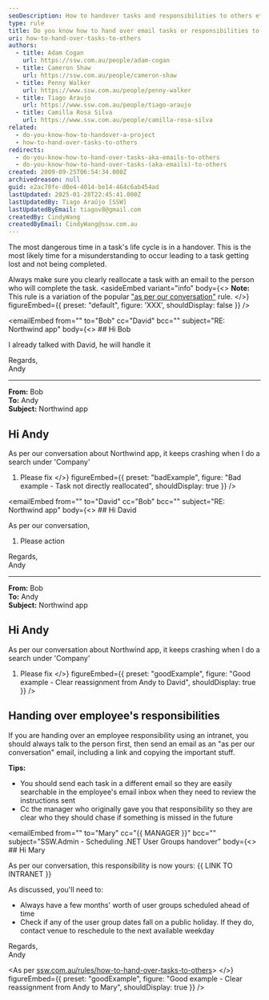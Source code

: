 ```yaml
---
seoDescription: How to handover tasks and responsibilities to others effectively, ensuring a smooth transition and minimizing misunderstandings.
type: rule
title: Do you know how to hand over email tasks or responsibilities to others?
uri: how-to-hand-over-tasks-to-others
authors:
  - title: Adam Cogan
    url: https://ssw.com.au/people/adam-cogan
  - title: Cameron Shaw
    url: https://ssw.com.au/people/cameron-shaw
  - title: Penny Walker
    url: https://www.ssw.com.au/people/penny-walker
  - title: Tiago Araujo
    url: https://www.ssw.com.au/people/tiago-araujo
  - title: Camilla Rosa Silva
    url: https://www.ssw.com.au/people/camilla-rosa-silva
related:
  - do-you-know-how-to-handover-a-project
  - how-to-hand-over-tasks-to-others
redirects:
  - do-you-know-how-to-hand-over-tasks-aka-emails-to-others
  - do-you-know-how-to-hand-over-tasks-(aka-emails)-to-others
created: 2009-09-25T06:54:34.000Z
archivedreason: null
guid: e2ac70fe-d0e4-4014-be14-464c6ab454ad
lastUpdated: 2025-01-28T22:45:41.000Z
lastUpdatedBy: Tiago Araújo [SSW]
lastUpdatedByEmail: tiagov8@gmail.com
createdBy: CindyWang
createdByEmail: CindyWang@ssw.com.au
---
```


The most dangerous time in a task's life cycle is in a handover. This is the most likely time for a misunderstanding to occur leading to a task getting lost and not being completed.

Always make sure you clearly reallocate a task with an email to the person who will complete the task.
<asideEmbed
  variant="info"
  body={<>
    **Note:** This rule is a variation of the popular ["as per our conversation"](/as-per-our-conversation-emails) rule.
  </>}
  figureEmbed={{
    preset: "default",
    figure: 'XXX',
    shouldDisplay: false
  }}
/>

<emailEmbed
  from=""
  to="Bob"
  cc="David"
  bcc=""
  subject="RE: Northwind app"
  body={<>
    ## Hi Bob

I already talked with David, he will handle it

Regards,\
Andy

---

**From:** Bob\
**To:** Andy\
**Subject:** Northwind app

## Hi Andy

As per our conversation about Northwind app, it keeps crashing when I do a search under 'Company'

1. Please fix
  </>}
  figureEmbed={{
    preset: "badExample",
    figure: "Bad example - Task not directly reallocated",
    shouldDisplay: true
  }}
/>

<emailEmbed
  from=""
  to="David"
  cc="Bob"
  bcc=""
  subject="RE: Northwind app"
  body={<>
    ## Hi David

As per our conversation,

1. Please action

Regards,\
Andy

---

**From:** Bob\
**To:** Andy\
**Subject:** Northwind app

## Hi Andy

As per our conversation about Northwind app, it keeps crashing when I do a search under 'Company'

1. Please fix
  </>}
  figureEmbed={{
    preset: "goodExample",
    figure: "Good example - Clear reassignment from Andy to David",
    shouldDisplay: true
  }}
/>

## Handing over employee's responsibilities

If you are handing over an employee responsibility using an intranet, you should always talk to the person first, then send an email as an "as per our conversation" email, including a link and copying the important stuff.

**Tips:**

* You should send each task in a different email so they are easily searchable in the employee's email inbox when they need to review the instructions sent
* Cc the manager who originally gave you that responsibility so they are clear who they should chase if something is missed in the future

<emailEmbed
  from=""
  to="Mary"
  cc="&#123;&#123; MANAGER &#125;&#125;"
  bcc=""
  subject="SSW.Admin - Scheduling .NET User Groups handover"
  body={<>
    ## Hi Mary

As per our conversation, this responsibility is now yours: &#123;&#123; LINK TO INTRANET &#125;&#125;

As discussed, you'll need to:

* Always have a few months' worth of user groups scheduled ahead of time
* Check if any of the user group dates fall on a public holiday. If they do, contact venue to reschedule to the next available weekday

Regards,\
Andy

\<As per [ssw.com.au/rules/how-to-hand-over-tasks-to-others](/how-to-hand-over-tasks-to-others)&gt;
  </>}
  figureEmbed={{
    preset: "goodExample",
    figure: "Good example - Clear reassignment from Andy to Mary",
    shouldDisplay: true
  }}
/>
